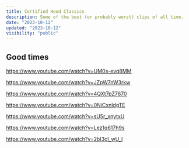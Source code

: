 ```yaml
---
title: Certified Hood Classics
description: Some of the best (or probably worst) clips of all time.
date: "2023-10-12"
updated: "2023-10-12"
visibility: "public"
---
```


## Good times

https://www.youtube.com/watch?v=UM0s-evq8MM

https://www.youtube.com/watch?v=JZpW7nW3rkw

https://www.youtube.com/watch?v=4QXt7pZ7670

https://www.youtube.com/watch?v=0NiCxnldgTE

https://www.youtube.com/watch?v=sU5r_xnytxU

https://www.youtube.com/watch?v=Lez1q617h9s

https://www.youtube.com/watch?v=2bI3cI_wU_I
